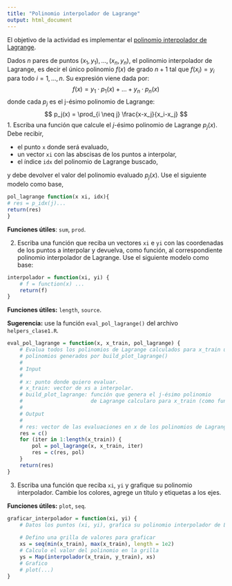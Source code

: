 ```yaml
---
title: "Polinomio interpolador de Lagrange"
output: html_document
---
```


El objetivo de la actividad es implementar el [polinomio interpolador de Lagrange](https://es.wikipedia.org/wiki/Interpolaci%C3%B3n_polin%C3%B3mica_de_Lagrange#:~:text=En%20an%C3%A1lisis%20num%C3%A9rico%2C%20el%20polinomio,por%20Leonhard%20Euler%20en%201783.).

Dados $n$ pares de puntos $(x_1,y_1), \dots, (x_n, y_n)$, el polinomio interpolador de Lagrange, es decir el único polinomio $f(x)$ de grado $n+1$ tal que $f(x_i)=y_i$ para todo $i=1,\dots,n$. Su expresión viene dada por:
$$ f(x) = y_1 \cdot p_1(x) + \dots + y_n \cdot p_n(x) $$
donde cada $p_j$ es el j-ésimo polinomio de Lagrange:
$$ p_j(x) = \prod_{i \neq j} \frac{x-x_j}{x_i-x_j} $$
1. Escriba una función que calcule el $j$-ésimo polinomio de Lagrange $p_j(x)$. Debe recibir,

* el punto `x` donde será evaluado,
* un vector `xi` con las abscisas de los puntos a interpolar,
* el índice `idx` del polinomio de Lagrange buscado,

y debe devolver el valor del polinomio evaluado $p_j(x)$. Use el siguiente modelo como base,
```r
pol_lagrange function(x xi, idx){
# res = p_idx(j)...
return(res)
}
```
 
**Funciones útiles**: `sum`, `prod`.
 
2. Escriba una función que reciba un vectores `xi` e `yi` con las coordenadas de los puntos a interpolar 
y devuelva, como función, al correspondiente polinomio interpolador de Lagrange.  Use el siguiente modelo como base:
```r
interpolador = function(xi, yi) {
    # f = function(x) ...
    return(f)
}
```

**Funciones útiles:** `length`, `source`.
 
**Sugerencia:** use la función `eval_pol_lagrange()` del archivo `helpers_clase1.R`.

```r
eval_pol_lagrange = function(x, x_train, pol_lagrange) {
    # Evalua todos los polinomios de Lagrange calculados para x_train usando los
    # polinomios generados por build_plot_lagrange()
    #
    # Input
    #
    # x: punto donde quiero evaluar.
    # x_train: vector de xs a interpolar.
    # build_plot_lagrange: función que genera el j-ésimo polinomio
    #                      de Lagrange calcularo para x_train (como función).
    #
    # Output
    #
    # res: vector de las evaluaciones en x de los polinomios de Lagrange.
    res = c()
    for (iter in 1:length(x_train)) {
        pol = pol_lagrange(x, x_train, iter)
        res = c(res, pol)
    }
    return(res)
}
```

3. Escriba una función que reciba `xi`, `yi` y grafique su polinomio
interpolador. Cambie los colores, agrege un título y etiquetas a los ejes.

**Funciones útiles:** `plot`, `seq`.

```r
graficar_interpolador = function(xi, yi) {
    # Datos los puntos (xi, yi), grafica su polinomio interpolador de Lagrange.
    
    # Defino una grilla de valores para graficar
    xs = seq(min(x_train), max(x_train), length = 1e2)
    # Calculo el valor del polinomio en la grilla
    ys = Map(interpolador(x_train, y_train), xs)
    # Grafico
    # plot(...)
}
```